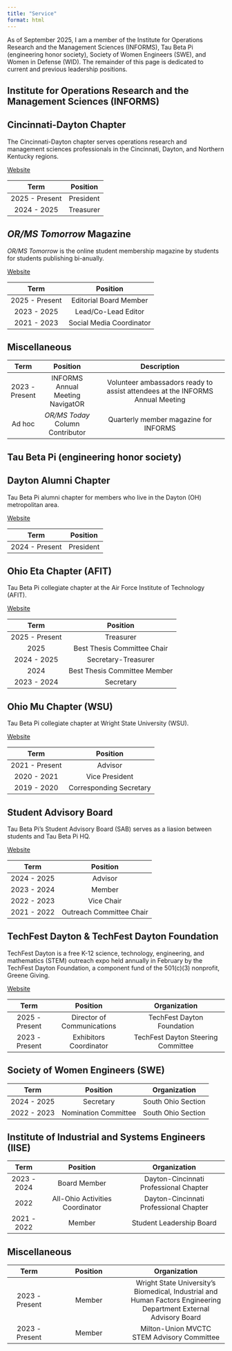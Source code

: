 ```yaml
---
title: "Service"
format: html
---
```


As of September 2025, I am a member of the Institute for Operations Research and the Management Sciences (INFORMS), Tau Beta Pi (engineering honor society), Society of Women Engineers (SWE), and Women in Defense (WID). The remainder of this page is dedicated to current and previous leadership positions.

## Institute for Operations Research and the Management Sciences (INFORMS)

::: {.panel-tabset}
## Cincinnati-Dayton Chapter

<div class="text-center">
  <p>
    The Cincinnati-Dayton chapter serves operations research and management sciences
    professionals in the Cincinnati, Dayton, and Northern Kentucky regions.
  </p>
  <a href="https://connect.informs.org/cincinnatidaytonchapter/home" 
     class="btn btn-secondary">
    Website
  </a>
</div>

| Term           | Position  |
|:--------------:|:---------:|
| 2025 - Present | President |
| 2024 - 2025    | Treasurer |

## *OR/MS Tomorrow* Magazine

<div class="text-center">
  <p>
    *OR/MS Tomorrow* is the online student membership magazine by students for students publishing bi-anually.
  </p>
  <a href="https://www.informs.org/Publications/OR-MS-Tomorrow" 
     class="btn btn-secondary">
    Website
  </a>
</div>

| Term           | Position                 |
|:--------------:|:------------------------:|
| 2025 - Present | Editorial Board Member   |
| 2023 - 2025    | Lead/Co-Lead Editor      |
| 2021 - 2023    | Social Media Coordinator |

## Miscellaneous
| Term           | Position                         | Description                                                                   |
|:--------------:|:--------------------------------:|:-----------------------------------------------------------------------------:|
| 2023 - Present | INFORMS Annual Meeting NavigatOR | Volunteer ambassadors ready to assist attendees at the INFORMS Annual Meeting |
| Ad hoc         | *OR/MS Today* Column Contributor | Quarterly member magazine for INFORMS                                         |
:::

## Tau Beta Pi (engineering honor society)

::: {.panel-tabset}

## Dayton Alumni Chapter

<div class="text-center">
  <p>
    Tau Beta Pi alumni chapter for members who live in the Dayton (OH) metropolitan area.
  </p>
  <a href="https://sites.google.com/view/tbpdayac" 
     class="btn btn-secondary">
    Website
  </a>
</div>

| Term           | Position   |
|:--------------:|:----------:|
| 2024 - Present | President  |

## Ohio Eta Chapter (AFIT)

<div class="text-center">
  <p>
    Tau Beta Pi collegiate chapter at the Air Force Institute of Technology (AFIT).
  </p>
  <a href="https://www.afit.edu/STUDENTOPERATIONS/page.cfm?page=654" 
     class="btn btn-secondary">
    Website
  </a>
</div>

| Term           | Position                     |
|:--------------:|:----------------------------:|
| 2025 - Present | Treasurer                    |
| 2025           | Best Thesis Committee Chair  |
| 2024 - 2025    | Secretary-Treasurer          |
| 2024           | Best Thesis Committee Member |
| 2023 - 2024    | Secretary                    |

## Ohio Mu Chapter (WSU)

<div class="text-center">
  <p>
    Tau Beta Pi collegiate chapter at Wright State University (WSU).
  </p>
  <a href="https://wright.campuslabs.com/engage/organization/tau-beta-pi" 
     class="btn btn-secondary">
    Website
  </a>
</div>

| Term           | Position                |
|:--------------:|:-----------------------:|
| 2021 - Present | Advisor                 |
| 2020 - 2021    | Vice President          |
| 2019 - 2020    | Corresponding Secretary |

## Student Advisory Board

<div class="text-center">
  <p>
    Tau Beta Pi's Student Advisory Board (SAB) serves as a liasion between students and Tau Beta Pi HQ.
  </p>
  <a href="https://www.tbp.org/student-advisory-board.cfm" 
     class="btn btn-secondary">
    Website
  </a>
</div>

| Term        | Position                 |
|:-----------:|:------------------------:|
| 2024 - 2025 | Advisor                  |
| 2023 - 2024 | Member                   |
| 2022 - 2023 | Vice Chair               |
| 2021 - 2022 | Outreach Committee Chair |
:::

## TechFest Dayton & TechFest Dayton Foundation

<div class="text-center">
  <p>
    TechFest Dayton is a free K-12 science, technology, engineering, and mathematics (STEM) outreach expo held annually in February by the TechFest Dayton Foundation, a component fund of the 501(c)(3) nonprofit, Greene Giving.
  </p>
  <a href="https://www.techfestdayton.org/" class="btn btn-secondary">
    Website
  </a>
</div>

| Term           | Position                   | Organization                       | 
|:--------------:|:--------------------------:|:----------------------------------:|
| 2025 - Present | Director of Communications | TechFest Dayton Foundation         |
| 2023 - Present | Exhibitors Coordinator     | TechFest Dayton Steering Committee |

## Society of Women Engineers (SWE)

| Term        | Position              | Organization       |
|:-----------:|:---------------------:|:------------------:|
| 2024 - 2025 | Secretary             | South Ohio Section | 
| 2022 - 2023 | Nomination Committee  | South Ohio Section |

## Institute of Industrial and Systems Engineers (IISE)

| Term        | Position                        | Organization                           |
|:-----------:|:-------------------------------:|:--------------------------------------:|
| 2023 - 2024 | Board Member                    | Dayton-Cincinnati Professional Chapter | 
| 2022        | All-Ohio Activities Coordinator | Dayton-Cincinnati Professional Chapter | 
| 2021 - 2022 | Member                          | Student Leadership Board               |

## Miscellaneous

| Term           | Position                   | Organization                       | 
|:--------------:|:--------------------------:|:----------------------------------:|
| 2023 - Present | Member                     | Wright State University’s Biomedical, Industrial and Human Factors Engineering Department External Advisory Board |
| 2023 - Present | Member                     | Milton-Union MVCTC STEM Advisory Committee |